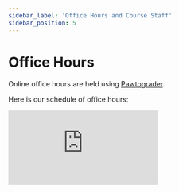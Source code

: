 ```yaml
---
sidebar_label: 'Office Hours and Course Staff'
sidebar_position: 5
---
```


# Office Hours

Online office hours are held using [Pawtograder](https://app.pawtograder.com/).

Here is our schedule of office hours:

<iframe 
  src="https://calendar.google.com/calendar/embed?src=c_7cb32f48b792b5e28b81714bf2ba3fcdfac9c25dd2f2f3be150b716bd485b97f%40group.calendar.google.com&ctz=America%2FLos_Angeles"
  style={{border: 0}} 
  width={800} 
  height={600} 
  frameBorder={0} 
  scrolling="no"
/>


# Course Staff

|  |  |  |  |
|:-:|:-:|:-:|:-:|
| <img width="200" height="200" alt="Nicholas Freeman" src="https://github.com/user-attachments/assets/8e9568a0-66b7-4245-aa3a-e392c04ffa6c" /> <br /> Nicholas Freeman | <img width="200" height="200" alt="Aaron Gordoa" src="https://github.com/user-attachments/assets/e7577af7-da27-48b5-99e9-fffbbaeedf80" /> <br /> Aaron Gordoa | <img width="200" height="200" alt="Jane Kamata" src="https://github.com/user-attachments/assets/333134f1-a114-4d69-ac72-5e7d030f924a" /> <br /> Jane Kamata | <img width="200" height="200" alt="Gabriel Lau" src="https://github.com/user-attachments/assets/caddc92f-1e1d-4a9f-a868-b12f12a7322b" /> <br /> Gabriel Lau |
| <img width="200" height="200" alt="Marina Li" src="https://github.com/user-attachments/assets/56d8c52e-101e-4b47-a1d3-565911683d2e" /> <br /> Marina Li | <img width="200" height="200" alt="Matej Macula" src="https://github.com/user-attachments/assets/a023a0ad-647e-46fc-810c-894ad4b6ba4c" /> <br /> Matej Macula | <img width="200" height="200" alt="Maya Makonnen" src="https://github.com/user-attachments/assets/91f184eb-8a5d-4b8a-9174-ecfec47a6f5f" /> <br /> Maya Makonnen | <img width="200" height="200" alt="Alexander Muderhwa" src="https://github.com/user-attachments/assets/1990081d-5496-4e44-b136-b88f3d32921b" /> <br /> Alexander Muderhwa |
| <img width="200" height="200" alt="Daniel_Nakhooda" src="https://github.com/user-attachments/assets/9a9aa0d0-86e8-4910-998f-2d04a6ff9bd3" /> <br /> Daniel Nakhooda | <img width="200" height="200" alt="Natasha Neeck" src="https://github.com/user-attachments/assets/5e1aca37-6f52-4779-97f2-f25ae21e9c4c" /> <br /> Natasha Neeck | <img width="200" height="200" alt="Emily Ott" src="https://github.com/user-attachments/assets/404f7c7c-6494-4858-a03f-e4d55bf0b2db" /> <br /> Emily Ott | <img width="200" height="200" alt="Meghan Paclob" src="https://github.com/user-attachments/assets/2675b00d-f098-4c35-9096-03e0bc11fbd4" /> <br /> Meghan Paclob |
| <img width="200" height="200" alt="Jonathan Tarun Rajasekaran" src="https://github.com/user-attachments/assets/00d20279-bc6f-4f89-a312-905b0ba6f938" /> <br /> Jonathan Tarun Rajasekaran | <img width="200" height="200" alt="Gauri Rajesh" src="https://github.com/user-attachments/assets/65ce9e2f-2bb3-4ff1-ab60-07b52e1ace5b" /> <br /> Gauri Rajesh | <img width="200" height="200" alt="Samuel Randall" src="https://github.com/user-attachments/assets/80c93909-c813-4fec-b184-6053313e05dd" /> <br /> Samuel Randall | <img width="200" height="200" alt="Harrison Seeley" src="https://github.com/user-attachments/assets/8707d457-0412-428b-a585-3345047fa5e9" /> <br /> Harrison Seeley |
| <img width="200" height="200" alt="Pallavi Shankar" src="https://github.com/user-attachments/assets/ebb0af88-bd59-4b56-80d6-72dad2208650" /> <br /> Pallavi Shankar | <img width="200" height="200" alt="Layla Sheikh" src="https://github.com/user-attachments/assets/c07c20fb-0380-4918-9568-ae01499e25f3" /> <br /> Layla Sheikh | <img width="200" height="200" alt="Ivan Shuvalov" src="https://github.com/user-attachments/assets/90c4773e-6306-4b0d-a1ad-f4ff369a6c5a" /> <br /> Ivan Shuvalov | <img width="200" height="200" alt="Vaibhav Singh" src="https://github.com/user-attachments/assets/c474c5b8-3ee5-4039-a20b-141407869159" /> <br /> Vaibhav Singh |
| <img width="200" height="200" alt="Hamza Tahboub" src="https://github.com/user-attachments/assets/be3a948c-0a23-4375-be37-1eee3c6df795" /> <br /> Hamza Tahboub | <img width="200" height="200" alt="Grant Wang" src="https://github.com/user-attachments/assets/842aca38-cb36-4fff-88ce-6c2c715b081c" /> <br /> Grant Wang | <img width="200" height="200" alt="Jeffrey Wang" src="https://github.com/user-attachments/assets/3f7e977e-456b-4e56-b6a5-dca6a7d42acf" /> <br /> Jeffrey Wang |  |
